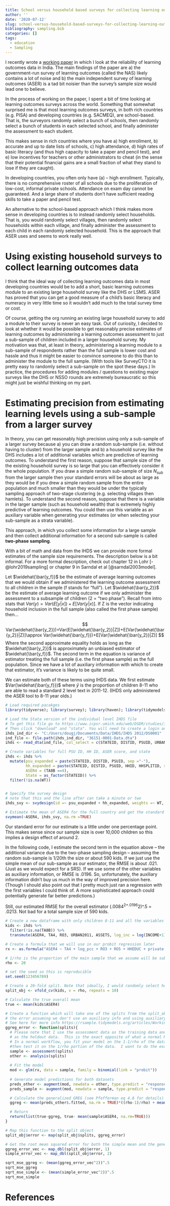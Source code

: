 ---
title: School versus household based surveys for collecting learning outcomes data
author: ''
date: '2020-07-12'
slug: school-versus-household-based-surveys-for-collecting-learning-outcomes-data
bibliography: sampling.bib
categories: []
tags:
  - education
  - Sampling
---

I recently wrote a [working paper](https://www.riseprogramme.org/sites/www.riseprogramme.org/files/inline-files/Johnson-Assessing_the_Assessments.pdf) in which I look at the reliability of learning outcomes data in India. The main findings of the paper are a) the government-run survey of learning outcomes (called the NAS) likely contains a lot of noise and b) the main independent survey of learning outcomes (ASER) is a tad bit noisier than the survey's sample size would lead one to believe.

In the process of working on the paper, I spent a bit of time looking at learning outcomes surveys across the world. Something that somewhat surprised me is that most learning outcomes surveys, in both rich countries (e.g. PISA) and developing countries (e.g. SACMEQ), are school-based. That is, the surveyors randomly select a bunch of schools, then randomly select a bunch of students in each selected school, and finally administer the assessment to each student. 

This makes sense in rich countries where you have a) high enrollment, b) accurate and up to date lists of schools, c) high attendance, d) high rates of basic literacy (and thus high capacity to take a paper and pencil test), and e) low incentives for teachers or other administrators to cheat (in the sense that their potential financial gains are a small fraction of what they stand to lose if they are caught).

In developing countries, you often only have (a) -- high enrollment. Typically, there is no comprehensive roster of all schools due to the proliferation of low-cost, informal private schools.  Attendance on exam day cannot be guaranteed. And a large share of students don't have sufficient reading skills to take a paper and pencil test. 

An alternative to the school-based approach which I think makes more sense in developing countries is to instead randomly select households. That is, you would randomly select villages, then randomly select households within each village, and finally administer the assessment to each child in each randomly selected household. This is the approach that ASER uses and seems to work really well.

# Using existing household surveys to collect learning outcomes data

I think that the ideal way of collecting learning outcomes data in most developing countries would be to add a short, basic learning outcomes module to an existing large household survey like the DHS or LSMS. ASER has proved that you can get a good measure of a child's basic literacy and numeracy in very little time so it wouldn't add much to the total survey time or cost. 

Of course, getting the org running an existing large household survey to add a module to their survey is never an easy task. Out of curiosity, I decided to look at whether it would be possible to get reasonably precise estimates of learning outcomes by administering a learning outcomes assessment to just a sub-sample of children included in a larger household survey. My motivation was that, at least in theory, administering a learning module to a sub-sample of respondents rather than the full sample is lower cost and hassle and thus it might be easier to convince someone to do this than to administer the module to the full sample. (With tools like SurveyCTO it is pretty easy to randomly select a sub-sample on the spot these days.) In practice, the procedures for adding modules / questions to existing major surveys like the DHS or NSSO rounds are extremely bureaucratic so this might just be wishful thinking on my part.

# Estimating precision from estimating learning levels using a sub-sample from a larger survey

In theory, you can get reasonably high precision using only a sub-sample of a larger survey because a) you can draw a random sub-sample (i.e. without having to cluster) from the larger sample and b) a household survey like the DHS  includes a lot of additional variables which are predictive of learning outcomes. To understand the first reason, suppose that sample size of the the existing household survey is so large that you can effectively consider it the whole population. If you draw a simple random sub-sample of size $N_{sub}$ from the larger sample then your standard errors will be about as large as they would be if you drew a simple random sample from the entire population and much smaller than they would be under the typically sampling approach of two-stage clustering (e.g. selecting villages then hamlets). To understand the second reason, suppose that there is a variable in the larger sample (such as household wealth) that is extremely highly predictive of learning outcomes. You could then use this variable as an auxiliary variable when generating your estimates (or when selecting your sub-sample as a strata variable).

This approach, in which you collect some information for a large sample and then collect additional information for a second sub-sample is called **two-phase sampling**. 

With a bit of math and data from the IHDS we can provide more formal estimates of the sample size requirements. The description below is a bit informal. For a more formal description, check out chapter 12 in Lohr [-@lohr2019sampling] or chapter 9 in Sarndal et al [@sarndal2003model]. 

Let $\widehat{\bar{y_f}}$ be the estimate of average learning outcomes that we would obtain if we administered the learning outcome assessment to all children in the sample (f stands for "full"). Let $\widehat{\bar{y_2}}$ be the estimate of average learning outcome if we only administer the assessment to a subsample of children (2 = "two phase"). Recall from intro stats that $Var(y)=Var(E[y|x])+E[Var(y|x)]$.  If Z is the vector indicating household inclusion in the full sample (also called the first phase sample) then...

$$ Var(\widehat{\bar{y_2}})=Var(E[\widehat{\bar{y_2}}|Z])+E[Var(\widehat{\bar{y_2}}|Z)]\approx Var(\widehat{\bar{y_f}})+E[Var(\widehat{\bar{y_2}}|Z)] $$ 
Where the second approximate equality holds as long as the $\widehat{\bar{y_2}}$ is approximately an unbiased estimator of $\widehat{\bar{y_f}}$. The second term in the equation is variance of estimator treating the full sample (i.e. the first phase sample) as the full population. Since we have a lot of auxiliary information with which to create that estimator, it's variance is likely to be quite small.

We can estimate both of these terms using IHDS data. We first estimate $Var(\widehat{\bar{y_f}})$ where $\bar{y}$ is the proportion of children 8-11 who are able to read a standard 2 level text in 2011-12. (IHDS only administered the ASER tool to 8-11 year olds.)

```{r, message=FALSE, warning=FALSE}
# Load required pacakges
library(tidyverse); library(survey); library(haven); library(tidymodels)

# Load the Stata version of the individual level IHDS file
# To get this file go to https://www.icpsr.umich.edu/web/DSDR/studies/36151
# Then click "download" and "stata". You will need to create a login and you will get a bunch of other files in addition to this one.
ihds_ind_dir <- "C:/Users/dougj/Documents/Data/IHDS/IHDS 2012/DS0001"
ind_file <- file.path(ihds_ind_dir, "36151-0001-Data.dta")
ihds <- read_dta(ind_file, col_select = c(STATEID, DISTID, PSUID, URBAN2011, HHID, HHSPLITID, PERSONID, IDPSU, WT, RO3, RO7, RO5, COPC, ASSETS, GROUPS, HHEDUC, HHEDUCM, HHEDUCF, INCOME, NPERSONS,starts_with("CS"), starts_with("TA"), starts_with("ED")))

# Create variables for full PSU ID, HH ID, ASER score, and state
ihds <- ihds %>% 
  mutate(psu_expanded = paste(STATEID, DISTID, PSUID, sep ="-"), 
         hh_expanded = paste(STATEID, DISTID, PSUID, HHID, HHSPLITID, sep ="-"),
         ASER4 = (TA8B ==4),
         State = as_factor(STATEID)) %>% 
  filter(!is.na(WT))


# Specify the survey design
# note that this and the line after can take a minute or two
ihds_svy <- svydesign(id =~ psu_expanded + hh_expanded, weights =~ WT, data = ihds)

# Estimate the mean of ASER4 for the full country and get the standard error
svymean(~ASER4, ihds_svy, na.rm =TRUE)
```

Our standard error for our estimate is a little under one percentage point.  This makes sense since our sample size is over 10,000 children so this implies a design effect of around 2.

In the following code, I estimate the second term in the equation above -- the additional variance due to the two-phase sampling design -- assuming the random sub-sample is 1/20th the size or about 590 kids. If we just use the simple mean of our sub-sample as our estimator, the RMSE is about .021. (Just as we would expect for a SRS). If we use some of the other variables as auxiliary information, or RMSE is .0196.  So, unfortunately, the auxiliary information didn't buy us much in the way of improved precision here. (Though I should also point out that I pretty much just ran a regression with the first variables I could think of.  A more sophisticated approach could potentially generate far better predictions.)

Still, our estimated RMSE for the overall estimator (.0084^2+.0196^2)^.5 = .0213. Not bad for a total sample size of 590 kids.


```{r}
# Create a new dataframe with only children 8-11 and all the variables we want to use in our analysis
kids <- ihds %>% 
  filter(!is.na(TA8B)) %>% 
  transmute(ASER4, TA4, RO3, URBAN2011, ASSETS, log_inc = log(INCOME+1), group = as_factor(GROUPS), RO5, HHEDUC, NPERSONS, log_pcc = log(COPC), private = ifelse((CS4 ==4), 1, 0))

# Create a formula that we will use in our probit regression later
rx <- as.formula("ASER4 ~ TA4 + log_pcc + RO3 + RO5 + HHEDUC + private + NPERSONS + URBAN2011 + log_inc + group")

# 1/rho is the proportion of the main sample that we assume will be sub-sampled
rho <- 20

# set the seed so this is reproducible
set.seed(123456789)

# Create a 20-fold split. Note that ideally, I would randomly select households to be included/excluded in each split, but this is a pain and wouldn't likely make much of a difference. (Since IHDS only surveyed kids 8-11 there are typically max 1 per hh.)
split_obj <- vfold_cv(kids, v = rho, repeats = 10)

# Calculate the true overall mean
true <- mean(kids$ASER4)

# Create a function which will take one of the splits from the split_obj and calculate 
# the error assuming we don't use an auxiliary info and using auxiliary information.
# See here for more info https://rsample.tidymodels.org/articles/Working_with_rsets.html
ggreg_error <- function(splits){
  # Please note that I use the assessment data as the training data and the analysis test 
  # as the holdout data.  This is the exact opposite of what a normal ML work flow looks like.
  # In a normal workflow, you fit your model on the 1-1/rho of the data and 
  #then test it on the 1/rho portion of the data.  I want to do the exact opposite. 
  sample <- assessment(splits)
  other <- analysis(splits)
  
  # Fit the model  
  mod <- glm(rx, data = sample, family = binomial(link = "probit"))
  
  # Generate model predictions for both datasets
  preds_other <- augment(mod, newdata = other, type.predict = "response")
  preds_sample <- augment(mod, newdata = sample, type.predict = "response")

  # Calculate the generalized GREG (see Pfefferman eq 4.8 for details)
  ggreg <- mean(preds_other$.fitted, na.rm = TRUE)*((rho-1)/rho) + mean(sample$ASER4, na.rm = TRUE)/rho 

  # Return   
  return(list(true-ggreg, true- mean(sample$ASER4, na.rm=TRUE)))
}

# Map this function to the split object
split_obj$error <- map(split_obj$splits, ggreg_error)

# Get the root mean squared error for both the simple mean and the generalized GREG estimator
ggreg_error_vec <- map_dbl(split_obj$error, 1)
simple_error_vec <- map_dbl(split_obj$error, 2)

sqrt_mse_ggreg <- (mean(ggreg_error_vec^2))^.5
sqrt_mse_ggreg
sqrt_mse_simple <- (mean(simple_error_vec^2))^.5
sqrt_mse_simple
```
# References




